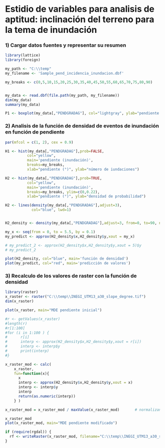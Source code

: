 Estidio de variables para analisis de aptitud: inclinación del terreno para la tema de inundación
========================================================

### 1) Cargar datos fuentes y representar su resumen


```r
library(lattice)
library(foreign)

my_path <- "C:\\temp"
my_filename <- 'Sample_pend_incidencia_inundacion.dbf'

my_breaks <- c(0,5,10,15,20,25,30,35,40,45,50,55,60,65,70,75,80,90)


my_data <- read.dbf(file.path(my_path, my_filename))
dim(my_data)
summary(my_data)

P1 <- boxplot(my_data[,"PENDGRADAG"], col="lightgray", ylab="pendiente (°)")

```

### 2) Analisis de la función de densidad de eventos de inundación en función de pendiente

```r
par(mfcol = c(1, 2), cex = 0.9)

H1 <- hist(my_data[,"PENDGRADAG"],prob=FALSE, 
          col="yellow", 
          main='pendiente (inundación)', 
          breaks=my_breaks, 
          xlab="pendiente (°)", ylab="número de iundaciones")

H2 <- hist(my_data[,"PENDGRADAG"],prob=TRUE, 
          col="yellow", 
          main='pendiente (inundación)', 
          breaks=my_breaks, ylim=c(0,0.22),
          xlab="pendiente (°)", ylab="densidad de probabilidad")

H2 <- lines(density(my_data[,"PENDGRADAG"],adjust=3),
            col="blue", lwd=1)


H2_density <- density(my_data[,"PENDGRADAG"],adjust=3, from=0, to=90, n=2048)

my_x <- seq(from = 0, to = 5.5, by = 0.1)
my_predict <- approx(H2_density$x,H2_density$y,xout = my_x)

# my_predict_2 <- approx(H2_density$x,H2_density$y,xout = 5)$y
# my_predict_2

plot(H2_density, col="blue", main='función de densidad')
plot(my_predict, col="red", main='predicción de valores')

```


### 3) Recalculo de los valores de raster con la función de densidad

```r
library(raster)
x_raster <- raster("C:\\temp\\INEGI_UTM13_a30_slope_degree.tif")
dim(x_raster)

plot(x_raster, main="MDE pendiente inicial")

#r <- getValues(x_raster)
#length(r)
#r[1:100]
#for (i in 1:100 ) {
#      r[i]
#      interp <- approx(H2_density$x,H2_density$y,xout = r[i])
#      interp <- interp$y
#      print(interp)
#}

x_raster_mod <- calc(
    x_raster, 
    fun=function(x){ 
      x
      interp <- approx(H2_density$x,H2_density$y,xout = x)
      interp <- interp$y
      interp
      return(as.numeric(interp))
    } )

x_raster_mod = x_raster_mod / maxValue(x_raster_mod)       # normalizando con el valor máximo

x_raster_mod
plot(x_raster_mod, main="MDE pendiente modificado")

if (require(rgdal)) {
  rf <- writeRaster(x_raster_mod, filename="C:\\temp\\INEGI_UTM13_a30_slope_degree_out.tif", format="GTiff", overwrite=TRUE)
}

```



